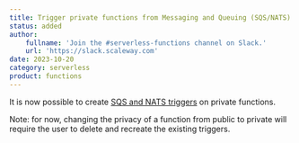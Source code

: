 ```yaml
---
title: Trigger private functions from Messaging and Queuing (SQS/NATS)
status: added
author:
    fullname: 'Join the #serverless-functions channel on Slack.'
    url: 'https://slack.scaleway.com'
date: 2023-10-20
category: serverless
product: functions
---
```


It is now possible to create [SQS and NATS triggers](https://www.scaleway.com/en/docs/serverless/functions/how-to/add-trigger-to-a-function/) on private functions.

Note: for now, changing the privacy of a function from public to private will require the user to delete and recreate the existing triggers.


